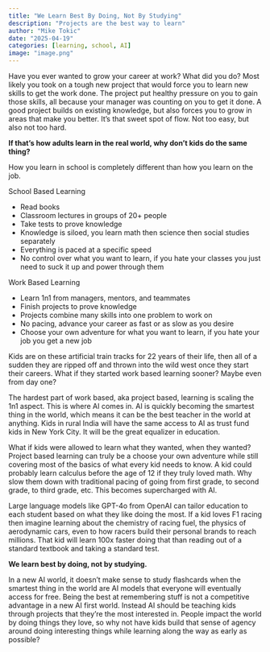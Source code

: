 ```yaml
---
title: "We Learn Best By Doing, Not By Studying"
description: "Projects are the best way to learn"
author: "Mike Tokic"
date: "2025-04-19"
categories: [learning, school, AI]
image: "image.png"
---
```


Have you ever wanted to grow your career at work? What did you do? Most likely you took on a tough new project that would force you to learn new skills to get the work done. The project put healthy pressure on you to gain those skills, all because your manager was counting on you to get it done. A good project builds on existing knowledge, but also forces you to grow in areas that make you better. It's that sweet spot of flow. Not too easy, but also not too hard. 

**If that's how adults learn in the real world, why don't kids do the same thing?**

How you learn in school is completely different than how you learn on the job. 

School Based Learning 

- Read books
- Classroom lectures in groups of 20+ people
- Take tests to prove knowledge
- Knowledge is siloed, you learn math then science then social studies separately
- Everything is paced at a specific speed 
- No control over what you want to learn, if you hate your classes you just need to suck it up and power through them 

Work Based Learning

- Learn 1n1 from managers, mentors, and teammates
- Finish projects to prove knowledge 
- Projects combine many skills into one problem to work on
- No pacing, advance your career as fast or as slow as you desire 
- Choose your own adventure for what you want to learn, if you hate your job you get a new job

Kids are on these artificial train tracks for 22 years of their life, then all of a sudden they are ripped off and thrown into the wild west once they start their careers. What if they started work based learning sooner? Maybe even from day one? 

The hardest part of work based, aka project based, learning is scaling the 1n1 aspect. This is where AI comes in. AI is quickly becoming the smartest thing in the world, which means it can be the best teacher in the world at anything. Kids in rural India will have the same access to AI as trust fund kids in New York City. It will be the great equalizer in education. 

What if kids were allowed to learn what they wanted, when they wanted? Project based learning can truly be a choose your own adventure while still covering most of the basics of what every kid needs to know. A kid could probably learn calculus before the age of 12 if they truly loved math. Why slow them down with traditional pacing of going from first grade, to second grade, to third grade, etc. This becomes supercharged with AI.

Large language models like GPT-4o from OpenAI can tailor education to each student based on what they like doing the most. If a kid loves F1 racing then imagine learning about the chemistry of racing fuel, the physics of aerodynamic cars, even to how racers build their personal brands to reach millions. That kid will learn 100x faster doing that than reading out of a standard textbook and taking a standard test. 

**We learn best by doing, not by studying.** 

In a new AI world, it doesn't make sense to study flashcards when the smartest thing in the world are AI models that everyone will eventually access for free. Being the best at remembering stuff is not a competitive advantage in a new AI first world. Instead AI should be teaching kids through projects that they're the most interested in. People impact the world by doing things they love, so why not have kids build that sense of agency around doing interesting things while learning along the way as early as possible?